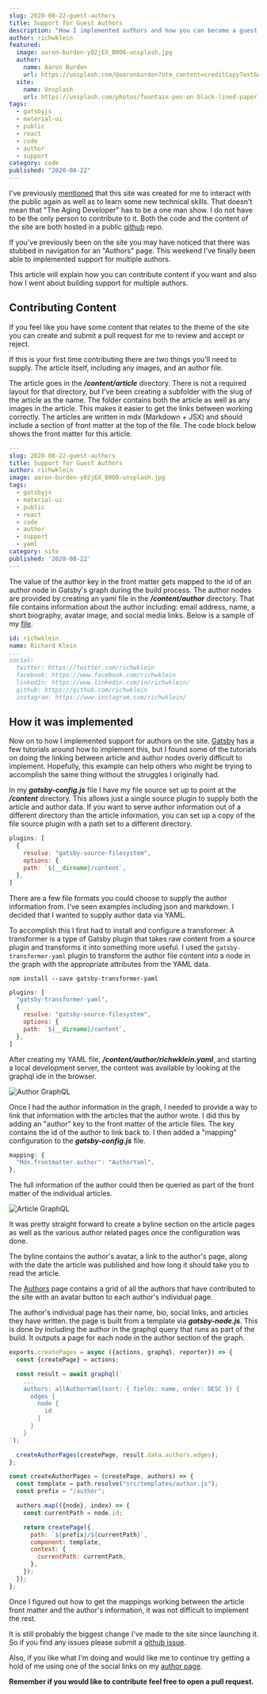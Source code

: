 ```yaml
---
slug: 2020-08-22-guest-authors
title: Support for Guest Authors
description: "How I implemented authors and how you can become a guest author"
author: richwklein
featured:
  image: aaron-burden-y02jEX_B0O0-unsplash.jpg
  author:
    name: Aaron Burden
    url: https://unsplash.com/@aaronburden?utm_content=creditCopyText&utm_medium=referral&utm_source=unsplash
  site:
    name: Unsplash
    url: https://unsplash.com/photos/fountain-pen-on-black-lined-paper-y02jEX_B0O0?utm_content=creditCopyText&utm_medium=referral&utm_source=unsplash
tags:
  - gatsbyjs
  - material-ui
  - public
  - react
  - code
  - author
  - support
category: code
published: "2020-08-22"
---
```


I've previously [mentioned](/article/2020-07-21-intro) that this site was created for me to interact with the public again as well as to learn some new technical skills. That doesn't mean that "The Aging Developer" has to be a one man show. I do not have to be the only person to contribute to it. Both the code and the content of the site are both hosted in a public [github](https://github.com/richwklein/agingdeveloper) repo. 

If you've previously been on the site you may have noticed that there was stubbed in navigation for an "Authors" page. This weekend I've finally been able to implemented support for multiple authors. 

This article will explain how you can contribute content if you want and also how I went about building support for multiple authors.

## Contributing Content

If you feel like you have some content that relates to the theme of the site you can create and submit a pull request for me to review and accept or reject.

If this is your first time contributing there are two things you'll need to supply. The article itself, including any images, and an author file.

The article goes in the **_/content/article_** directory. There is not a required layout for that directory, but I've been creating a subfolder with the slug of the article as the name. The folder contains both the article as well as any images in the article. This makes it easier to get the links between working correctly. The articles are written in mdx (Markdown + JSX) and should include a section of front matter at the top of the file. The code block below shows the front matter for this article.

```yaml
---
slug: 2020-08-22-guest-authors
title: Support for Guest Authors
author: richwklein
image: aaron-burden-y02jEX_B0O0-unsplash.jpg
tags:
  - gatsbyjs
  - material-ui
  - public
  - react
  - code
  - author
  - support
  - yaml
category: site
published: '2020-08-22'
---
```

The value of the author key in the front matter gets mapped to the id of an author node in Gatsby's graph during the build process. The author nodes are provided by creating an yaml file in the **_/content/author_** directory. That file contains information about the author including: email address, name, a short biography, avatar image, and social media links. Below is a sample of my [file](https://github.com/richwklein/agingdeveloper/blob/master/content/author/richwklein.yaml).

```yaml
id: richwklein
name: Richard Klein
...
social:
  twitter: https://twitter.com/richwklein
  facebook: https://www.facebook.com/richwklein
  linkedIn: https://www.linkedin.com/in/richwklein/
  github: https://github.com/richwklein
  instagram: https://www.instagram.com/richwklein/
```

## How it was implemented

Now on to how I implemented support for authors on the site. [Gatsby](https://www.gatsbyjs.com/) has a few tutorials around how to implement this, but I found some of the tutorials on doing the linking between article and author nodes overly difficult to implement. Hopefully, this example can help others who might be trying to accomplish the same thing without the struggles I originally had.

In my **_gatsby-config.js_** file I have my file source set up to point at the **_/content_** directory. This allows just a single source plugin to supply both the article and author data. If you want to serve author information out of a different directory than the article information, you can set up a copy of the file source plugin with a path set to a different directory.

```jsx
plugins: [
  {
    resolve: "gatsby-source-filesystem",
    options: {
    path: `${__dirname}/content`,
  },
]
```

There are a few file formats you could choose to supply the author information from. I've seen examples including json and markdown. I decided that I wanted to supply author data via YAML. 

To accomplish this I first had to install and configure a transformer. A transformer is a type of Gatsby plugin that takes raw content from a source plugin and transforms it into something more useful. I used the `gatsby-transformer-yaml`
plugin to transform the author file content into a node in the graph with the appropriate attributes from the  YAML data.

```shell
npm install --save gatsby-transformer-yaml
```

```jsx
plugins: [
  "gatsby-transformer-yaml",
  {
    resolve: "gatsby-source-filesystem",
    options: {
    path: `${__dirname}/content`,
  },
]
```

After creating my YAML file, **_/content/author/richwklein.yaml_**, and starting a local development server, the content was available by looking at the graphql ide in the browser.

![Author GraphQL](author_graphql.png)

Once I had the author information in the graph, I needed to provide a way to link that information with the articles that the author wrote. I did this by adding an "author" key to the front matter of the article files. The key contains the id of the author to link back to. I then added a "mapping" configuration to the **_gatsby-config.js_** file. 

```jsx
mapping: {
  "Mdx.frontmatter.author": "AuthorYaml",
},
```

The full information of the author could then be queried as part of the front matter of the individual articles. 

![Article GraphQL](article_graphql.png)

It was pretty straight forward to create a byline section on the article pages as well as the various author related pages once the configuration was done. 

The byline contains the author's avatar, a link to the author's page, along with the date the article was published and how long it should take you to read the article.

The [Authors](https://agingdeveloper.com/author) page contains a grid of all the authors that have contributed to the site with an avatar button to each author's individual page. 

The author's individual page has their name, bio, social links, and articles they have written. the page is built from a template via **_gatsby-node.js_**. This is done by including the author in the graphql query that runs as part of the build. It outputs a page for each node in the author section of the graph.

```jsx
exports.createPages = async ({actions, graphql, reporter}) => {
  const {createPage} = actions;

  const result = await graphql(`
    ...
    authors: allAuthorYaml(sort: { fields: name, order: DESC }) {
      edges {
        node {
          id
        }
      }
    }
`);

  createAuthorPages(createPage, result.data.authors.edges);
};

const createAuthorPages = (createPage, authors) => {
  const template = path.resolve("src/templates/author.js");
  const prefix = "/author";

  authors.map(({node}, index) => {
    const currentPath = node.id;

    return createPage({
      path: `${prefix}/${currentPath}`,
      component: template,
      context: {
        currentPath: currentPath,
      },
    });
  });
};
```

Once I figured out how to get the mappings working between the article front matter and the author's information, it was not difficult to implement the rest.

It is still probably the biggest change I've made to the site since launching it. So if you find any issues please submit a [github issue](https://github.com/richwklein/agingdeveloper/issues).

Also, if you like what I'm doing and would like me to continue try getting a hold of me using one of the social links on my [author page](https://agingdeveloper.com/author/richwklein).

**Remember if you would like to contribute feel free to open a pull request.**
